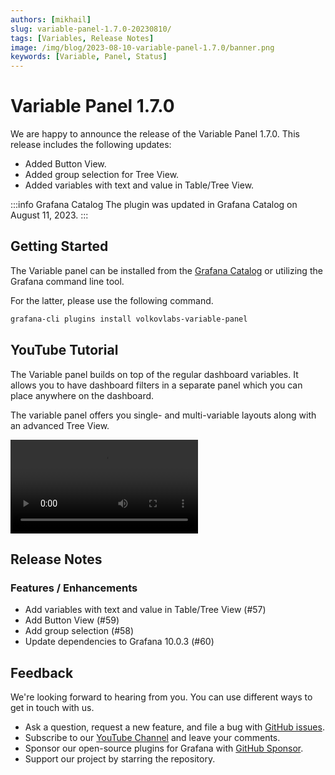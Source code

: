 ```yaml
---
authors: [mikhail]
slug: variable-panel-1.7.0-20230810/
tags: [Variables, Release Notes]
image: /img/blog/2023-08-10-variable-panel-1.7.0/banner.png
keywords: [Variable, Panel, Status]
---
```



# Variable Panel 1.7.0

We are happy to announce the release of the Variable Panel 1.7.0. This release includes the following updates:

- Added Button View.
- Added group selection for Tree View.
- Added variables with text and value in Table/Tree View.

:::info Grafana Catalog
The plugin was updated in Grafana Catalog on August 11, 2023.
:::

## Getting Started

The Variable panel can be installed from the [Grafana Catalog](https://grafana.com/grafana/plugins/volkovlabs-variable-panel/) or utilizing the Grafana command line tool.

For the latter, please use the following command.

```bash
grafana-cli plugins install volkovlabs-variable-panel
```

## YouTube Tutorial

The Variable panel builds on top of the regular dashboard variables. It allows you to have dashboard filters in a separate panel which you can place anywhere on the dashboard.

The variable panel offers you single- and multi-variable layouts along with an advanced Tree View.

<Video
  src="https://www.youtube.com/embed/mYYtMW9qiPA"
  title="Demonstrates the Variable panel functionality."
/>

## Release Notes

### Features / Enhancements

- Add variables with text and value in Table/Tree View (#57)
- Add Button View (#59)
- Add group selection (#58)
- Update dependencies to Grafana 10.0.3 (#60)

## Feedback

We're looking forward to hearing from you. You can use different ways to get in touch with us.

- Ask a question, request a new feature, and file a bug with [GitHub issues](https://github.com/volkovlabs/volkovlabs-variable-panel/issues).
- Subscribe to our [YouTube Channel](https://www.youtube.com/@volkovlabs) and leave your comments.
- Sponsor our open-source plugins for Grafana with [GitHub Sponsor](https://github.com/sponsors/VolkovLabs).
- Support our project by starring the repository.
